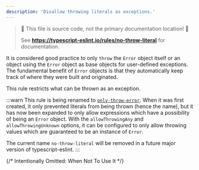 ```yaml
---
description: 'Disallow throwing literals as exceptions.'
---
```



> 🛑 This file is source code, not the primary documentation location! 🛑
>
> See **https://typescript-eslint.io/rules/no-throw-literal** for documentation.

It is considered good practice to only `throw` the `Error` object itself or an object using the `Error` object as base objects for user-defined exceptions.
The fundamental benefit of `Error` objects is that they automatically keep track of where they were built and originated.

This rule restricts what can be thrown as an exception.

:::warn
This rule is being renamed to [`only-throw-error`](./only-throw-error.mdx).
When it was first created, it only prevented literals from being thrown (hence the name), but it has now been expanded to only allow expressions which have a possibility of being an `Error` object.
With the `allowThrowingAny` and `allowThrowingUnknown` options, it can be configured to only allow throwing values which are guaranteed to be an instance of `Error`.

The current name `no-throw-literal` will be removed in a future major version of typescript-eslint.
:::

{/* Intentionally Omitted: When Not To Use It */}
